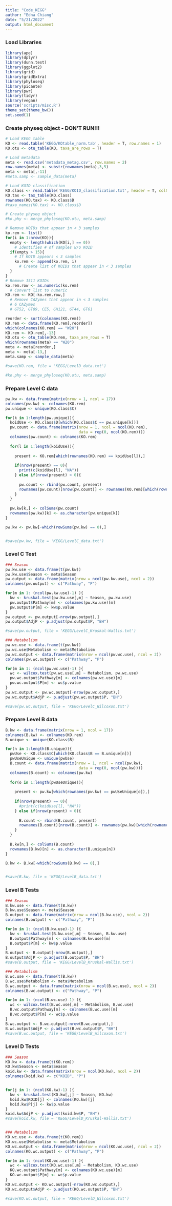 ```yaml
---
title: "Code_KEGG"
author: "Edna Chiang"
date: "5/21/2022"
output: html_document
---
```


### Load Libraries
```r
library(ape)
library(dplyr)
library(dunn.test)
library(ggplot2)
library(grid)
library(gridExtra)
library(phyloseq)
library(picante)
library(pwr)
library(tidyr)
library(vegan)
source('scripts/misc.R')
theme_set(theme_bw())
set.seed(1)
```

### Create physeq object - DON'T RUN!!!
```r
# Load KEGG table
KO <- read.table('KEGG/KOtable_norm.tab', header = T, row.names = 1)
KO.otu <- otu_table(KO, taxa_are_rows = T)

# Load metadata
meta <- read.csv('metadata_metag.csv', row.names = 2)
row.names(meta) <- substr(rownames(meta),3,5)
meta <- meta[,-11]
#meta.samp <- sample_data(meta)

# Load KOID classification
KO.class <- read.table('KEGG/KOID_classification.txt', header = T, colClasses = "character")
KO.tax <- tax_table(KO.class)
rownames(KO.tax) <- KO.class$D
#taxa_names(KO.tax) <- KO.class$D

# Create physeq object
#ko.phy <- merge_phyloseq(KO.otu, meta.samp)

# Remove KOIDs that appear in < 3 samples
ko.rem <- list()
for(i in 1:nrow(KO)){
  empty <- length(which(KO[i,] == 0))
    # Identifies # of samples w/o KOID
  if(empty > 15){
    # If KOID appears < 3 samples
    ko.rem <- append(ko.rem, i)
      # Create list of KOIDs that appear in < 3 samples
  }
}
# Remove 1511 KOIDs
ko.rem.row <- as.numeric(ko.rem)
  # Convert list to numeric
KO.rem <- KO[-ko.rem.row,]
  # Remove CAZymes that appear in < 3 samples
  # 6 CAZymes
  # GT52, GT89, CE5, GH121, GT44, GT61

reorder <- sort(colnames(KO.rem))
KO.rem <- data.frame(KO.rem[,reorder])
which(colnames(KO.rem) == "W20")
KO.rem <- KO.rem[,-13]
KO.otu <- otu_table(KO.rem, taxa_are_rows = T)
which(rownames(meta) == "W20")
meta <- meta[reorder,]
meta <- meta[-13,]
meta.samp <- sample_data(meta)

#save(KO.rem, file = 'KEGG/LevelD_data.txt')

#ko.phy <- merge_phyloseq(KO.otu, meta.samp)
```






### Prepare Level C data
```r
pw.kw <- data.frame(matrix(nrow = 1, ncol = 17))
colnames(pw.kw) <- colnames(KO.rem)
pw.unique <- unique(KO.class$C)

for(k in 1:length(pw.unique)){
  koidUse <- KO.class$D[which(KO.class$C == pw.unique[k])]
  pw.count <- data.frame(matrix(nrow = 1, ncol = ncol(KO.rem),
                                data = rep(0, ncol(KO.rem))))
  colnames(pw.count) <- colnames(KO.rem)
  
  for(l in 1:length(koidUse)){
    
    present <- KO.rem[which(rownames(KO.rem) == koidUse[l]),]
    
    if(nrow(present) == 0){
      print(c(koidUse[l], "NA"))
    } else if(nrow(present) > 0){
      
      pw.count <- rbind(pw.count, present)
      rownames(pw.count)[nrow(pw.count)] <- rownames(KO.rem)[which(rownames(KO.rem) == koidUse[l])]
    }
  }
    
  pw.kw[k,] <- colSums(pw.count)
  rownames(pw.kw)[k] <- as.character(pw.unique[k])
}

pw.kw <- pw.kw[-which(rowSums(pw.kw) == 0),]


#save(pw.kw, file = 'KEGG/LevelC_data.txt')
```

### Level C Test
```r
### Season
pw.kw.use <- data.frame(t(pw.kw))
pw.kw.use$Season <- meta$Season
pw.output <- data.frame(matrix(nrow = ncol(pw.kw.use), ncol = 2))
colnames(pw.output) <- c("Pathway", "P")

for(m in 1: (ncol(pw.kw.use)-1) ){
  kw <- kruskal.test(pw.kw.use[,m] ~ Season, pw.kw.use)
  pw.output$Pathway[m] <- colnames(pw.kw.use)[m]
  pw.output$P[m] <- kw$p.value
}
pw.output <- pw.output[-nrow(pw.output),]
pw.output$AdjP <- p.adjust(pw.output$P, "BH")

#save(pw.output, file = 'KEGG/LevelC_Kruskal-Wallis.txt')

### Metabolism
pw.wc.use <- data.frame(t(pw.kw))
pw.wc.use$Metabolism <- meta$Metabolism
pw.wc.output <- data.frame(matrix(nrow = ncol(pw.wc.use), ncol = 2))
colnames(pw.wc.output) <- c("Pathway", "P")

for(m in 1: (ncol(pw.wc.use)-1) ){
  wc <- wilcox.test(pw.wc.use[,m] ~ Metabolism, pw.wc.use)
  pw.wc.output$Pathway[m] <- colnames(pw.wc.use)[m]
  pw.wc.output$P[m] <- wc$p.value
}
pw.wc.output <- pw.wc.output[-nrow(pw.wc.output),]
pw.wc.output$AdjP <- p.adjust(pw.wc.output$P, "BH")

#save(pw.wc.output, file = 'KEGG/LevelC_Wilcoxon.txt')
```




### Prepare Level B data
```r
B.kw <- data.frame(matrix(nrow = 1, ncol = 17))
colnames(B.kw) <- colnames(KO.rem)
B.unique <- unique(KO.class$B)

for(n in 1:length(B.unique)){
  pwUse <- KO.class$C[which(KO.class$B == B.unique[n])]
  pwUseUnique <- unique(pwUse)
  B.count <- data.frame(matrix(nrow = 1, ncol = ncol(pw.kw),
                                data = rep(0, ncol(pw.kw))))
  colnames(B.count) <- colnames(pw.kw)
  
  for(o in 1:length(pwUseUnique)){
    
    present <- pw.kw[which(rownames(pw.kw) == pwUseUnique[o]),]
    
    if(nrow(present) == 0){
      #print(c(koidUse[l], "NA"))
    } else if(nrow(present) > 0){
      
      B.count <- rbind(B.count, present)
      rownames(B.count)[nrow(B.count)] <- rownames(pw.kw)[which(rownames(pw.kw) == pwUseUnique[o])]
    }
  }
    
  B.kw[n,] <- colSums(B.count)
  rownames(B.kw)[n] <- as.character(B.unique[n])
}

B.kw <- B.kw[-which(rowSums(B.kw) == 0),]


#save(B.kw, file = 'KEGG/LevelB_data.txt')
```



### Level B Tests
```r
### Season
B.kw.use <- data.frame(t(B.kw))
B.kw.use$Season <- meta$Season
B.output <- data.frame(matrix(nrow = ncol(B.kw.use), ncol = 2))
colnames(B.output) <- c("Pathway", "P")

for(m in 1: (ncol(B.kw.use)-1) ){
  kw <- kruskal.test(B.kw.use[,m] ~ Season, B.kw.use)
  B.output$Pathway[m] <- colnames(B.kw.use)[m]
  B.output$P[m] <- kw$p.value
}
B.output <- B.output[-nrow(B.output),]
B.output$AdjP <- p.adjust(B.output$P, "BH")
#save(B.output, file = 'KEGG/LevelB_Kruskal-Wallis.txt')

### Metabolism
B.wc.use <- data.frame(t(B.kw))
B.wc.use$Metabolism <- meta$Metabolism
B.wc.output <- data.frame(matrix(nrow = ncol(B.wc.use), ncol = 2))
colnames(B.wc.output) <- c("Pathway", "P")

for(m in 1: (ncol(B.wc.use)-1) ){
  wc <- wilcox.test(B.wc.use[,m] ~ Metabolism, B.wc.use)
  B.wc.output$Pathway[m] <- colnames(B.wc.use)[m]
  B.wc.output$P[m] <- wc$p.value
}
B.wc.output <- B.wc.output[-nrow(B.wc.output),]
B.wc.output$AdjP <- p.adjust(B.wc.output$P, "BH")
#save(B.wc.output, file = 'KEGG/LevelB_Wilcoxon.txt')
```


### Level D Tests
```r
### Season
KO.kw <- data.frame(t(KO.rem))
KO.kw$Season <- meta$Season
koid.kw <- data.frame(matrix(nrow = ncol(KO.kw), ncol = 2))
colnames(koid.kw) <- c("KOID", "P")


for(j in 1: (ncol(KO.kw)-1) ){
  kw <- kruskal.test(KO.kw[,j] ~ Season, KO.kw)
  koid.kw$KOID[j] <- colnames(KO.kw)[j]
  koid.kw$P[j] <- kw$p.value
}
koid.kw$AdjP <- p.adjust(koid.kw$P, "BH")
#save(koid.kw, file = 'KEGG/LevelD_Kruskal-Wallis.txt')


### Metabolism
KO.wc.use <- data.frame(t(KO.rem))
KO.wc.use$Metabolism <- meta$Metabolism
KO.wc.output <- data.frame(matrix(nrow = ncol(KO.wc.use), ncol = 2))
colnames(KO.wc.output) <- c("Pathway", "P")

for(m in 1: (ncol(KO.wc.use)-1) ){
  wc <- wilcox.test(KO.wc.use[,m] ~ Metabolism, KO.wc.use)
  KO.wc.output$Pathway[m] <- colnames(KO.wc.use)[m]
  KO.wc.output$P[m] <- wc$p.value
}
KO.wc.output <- KO.wc.output[-nrow(KO.wc.output),]
KO.wc.output$AdjP <- p.adjust(KO.wc.output$P, "BH")

#save(KO.wc.output, file = 'KEGG/LevelD_Wilcoxon.txt')
```
